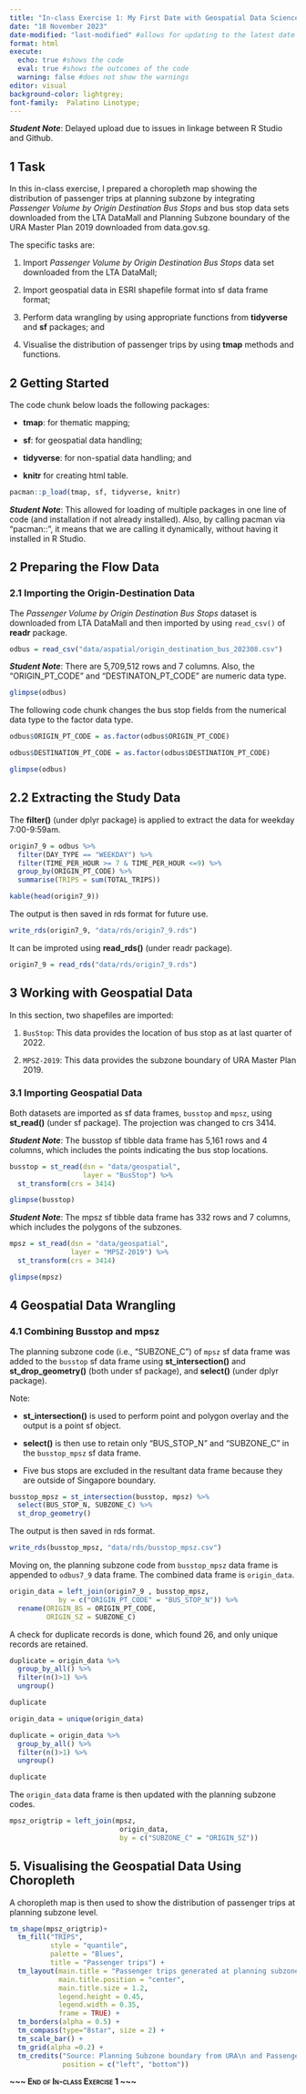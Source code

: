 ```yaml
---
title: "In-class Exercise 1: My First Date with Geospatial Data Science"
date: "18 November 2023"
date-modified: "last-modified" #allows for updating to the latest date
format: html
execute: 
  echo: true #shows the code
  eval: true #shows the outcomes of the code
  warning: false #does not show the warnings
editor: visual
background-color: lightgrey;
font-family:  Palatino Linotype;
---
```


***Student Note***: Delayed upload due to issues in linkage between R Studio and Github.

## 1 Task

In this in-class exercise, I prepared a choropleth map showing the distribution of passenger trips at planning subzone by integrating *Passenger Volume by Origin Destination Bus Stops* and bus stop data sets downloaded from the LTA DataMall and Planning Subzone boundary of the URA Master Plan 2019 downloaded from data.gov.sg.

The specific tasks are:

1.  Import *Passenger Volume by Origin Destination Bus Stops* data set downloaded from the LTA DataMall;

2.  Import geospatial data in ESRI shapefile format into sf data frame format;

3.  Perform data wrangling by using appropriate functions from **tidyverse** and **sf** packages; and

4.  Visualise the distribution of passenger trips by using **tmap** methods and functions.

## 2 Getting Started

The code chunk below loads the following packages:

-   **tmap**: for thematic mapping;

-   **sf**: for geospatial data handling;

-   **tidyverse**: for non-spatial data handling; and

-   **knitr** for creating html table.

```r
pacman::p_load(tmap, sf, tidyverse, knitr)
```

***Student Note***: This allowed for loading of multiple packages in one line of code (and installation if not already installed). Also, by calling pacman via "pacman::", it means that we are calling it dynamically, without having it installed in R Studio.

## 2 Preparing the Flow Data

### 2.1 Importing the Origin-Destination Data

The *Passenger Volume by Origin Destination Bus Stops* dataset is downloaded from LTA DataMall and then imported by using `read_csv()` of **readr** package.

```r
odbus = read_csv("data/aspatial/origin_destination_bus_202308.csv")
```

***Student Note***: There are 5,709,512 rows and 7 columns. Also, the "ORIGIN_PT_CODE" and "DESTINATON_PT_CODE" are numeric data type.

```r
glimpse(odbus)
```

The following code chunk changes the bus stop fields from the numerical data type to the factor data type.

```r
odbus$ORIGIN_PT_CODE = as.factor(odbus$ORIGIN_PT_CODE)

odbus$DESTINATION_PT_CODE = as.factor(odbus$DESTINATION_PT_CODE)
```

```r
glimpse(odbus)
```

## 2.2 Extracting the Study Data

The **filter()** (under dplyr package) is applied to extract the data for weekday 7:00-9:59am.

```r
origin7_9 = odbus %>%
  filter(DAY_TYPE == "WEEKDAY") %>%
  filter(TIME_PER_HOUR >= 7 & TIME_PER_HOUR <=9) %>%
  group_by(ORIGIN_PT_CODE) %>%
  summarise(TRIPS = sum(TOTAL_TRIPS))
```

```r
kable(head(origin7_9))
```

The output is then saved in rds format for future use.

```r
write_rds(origin7_9, "data/rds/origin7_9.rds")
```

It can be improted using **read_rds()** (under readr package).

```r
origin7_9 = read_rds("data/rds/origin7_9.rds")
```

## 3 Working with Geospatial Data

In this section, two shapefiles are imported:

1.  `BusStop`: This data provides the location of bus stop as at last quarter of 2022.

2.  `MPSZ-2019`: This data provides the subzone boundary of URA Master Plan 2019.

### 3.1 Importing Geospatial Data

Both datasets are imported as sf data frames, `busstop` and `mpsz`, using **st_read()** (under sf package). The projection was changed to crs 3414.

***Student Note***: The busstop sf tibble data frame has 5,161 rows and 4 columns, which includes the points indicating the bus stop locations.

```r
busstop = st_read(dsn = "data/geospatial",
                  layer = "BusStop") %>%
  st_transform(crs = 3414)
```

```r
glimpse(busstop)
```

***Student Note***: The mpsz sf tibble data frame has 332 rows and 7 columns, which includes the polygons of the subzones.

```r
mpsz = st_read(dsn = "data/geospatial",
               layer = "MPSZ-2019") %>%
  st_transform(crs = 3414)
```

```r
glimpse(mpsz)
```

## 4 Geospatial Data Wrangling

### 4.1 Combining Busstop and mpsz

The planning subzone code (i.e., "SUBZONE_C") of `mpsz` sf data frame was added to the `busstop` sf data frame using **st_intersection()** and **st_drop_geometry()** (both under sf package), and **select()** (under dplyr package).

Note:

-   **st_intersection()** is used to perform point and polygon overlay and the output is a point sf object.

-   **select()** is then use to retain only "BUS_STOP_N" and "SUBZONE_C" in the `busstop_mpsz` sf data frame.

-   Five bus stops are excluded in the resultant data frame because they are outside of Singapore boundary.

```r
busstop_mpsz = st_intersection(busstop, mpsz) %>%
  select(BUS_STOP_N, SUBZONE_C) %>%
  st_drop_geometry()
```

The output is then saved in rds format.

```r
write_rds(busstop_mpsz, "data/rds/busstop_mpsz.csv")
```

Moving on, the planning subzone code from `busstop_mpsz` data frame is appended to `odbus7_9` data frame. The combined data frame is `origin_data`.

```r
origin_data = left_join(origin7_9 , busstop_mpsz,
            by = c("ORIGIN_PT_CODE" = "BUS_STOP_N")) %>%
  rename(ORIGIN_BS = ORIGIN_PT_CODE,
         ORIGIN_SZ = SUBZONE_C)
```

A check for duplicate records is done, which found 26, and only unique records are retained.

```r
duplicate = origin_data %>%
  group_by_all() %>%
  filter(n()>1) %>%
  ungroup()

duplicate
```

```r
origin_data = unique(origin_data)
```

```r
duplicate = origin_data %>%
  group_by_all() %>%
  filter(n()>1) %>%
  ungroup()

duplicate
```

The `origin_data` data frame is then updated with the planning subzone codes.

```r
mpsz_origtrip = left_join(mpsz, 
                           origin_data,
                           by = c("SUBZONE_C" = "ORIGIN_SZ"))
```

## 5. Visualising the Geospatial Data Using Choropleth

A choropleth map is then used to show the distribution of passenger trips at planning subzone level.

```r
tm_shape(mpsz_origtrip)+
  tm_fill("TRIPS", 
          style = "quantile", 
          palette = "Blues",
          title = "Passenger trips") +
  tm_layout(main.title = "Passenger trips generated at planning subzone level",
            main.title.position = "center",
            main.title.size = 1.2,
            legend.height = 0.45, 
            legend.width = 0.35,
            frame = TRUE) +
  tm_borders(alpha = 0.5) +
  tm_compass(type="8star", size = 2) +
  tm_scale_bar() +
  tm_grid(alpha =0.2) +
  tm_credits("Source: Planning Subzone boundary from URA\n and Passenger trips data from LTA", 
             position = c("left", "bottom"))
```

[**\~\~\~ End of In-class Exercise 1 \~\~\~**]{.smallcaps}
